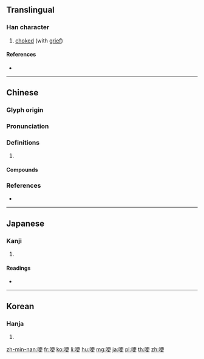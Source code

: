 ==Translingual==

===Han character===
{{Han char|rn=30|rad=口|as=07|sn=10|four=61046|canj=RMLK|ids=⿰口更}}

# [[choke]]d (with [[grief]])

====References====
* {{Han ref|kx=0191.150|dkj=03680|dj=0410.170|hdz=10626.090|uh=54FD|ud=21757|bh=AE43|bd=44611}}

----

==Chinese==
{{zh-forms}}

===Glyph origin===
{{Han etym}}

===Pronunciation===
{{zh-pron
|m=gěng
|c=gang2,ang2
|mc=y
|oc=y
|cat=
}}
{{zh-attn-split}}

===Definitions===
{{zh-hanzi}}

# {{rfdef|zh}}

====Compounds====
{{zh-der|哽噎難言|哽哽咽咽|哽噎|哽哽|哽咽|哽結}}

===References===
* {{R:yue:mfccd}}

----

==Japanese==

===Kanji===
{{ja-kanji|grade=|rs=口07}}

# {{defn|lang=ja|sort=口07}}

====Readings====
* {{ja-readings|on=[[こう]] (kō)|kun=[[むせぶ]] (musebu)}}

----

==Korean==

===Hanja===
{{ko-hanja|hangeul=경|rv=gyeong|mr=kyŏng}}

# {{defn|lang=ko|sort=口07}}

[[zh-min-nan:哽]]
[[fr:哽]]
[[ko:哽]]
[[li:哽]]
[[hu:哽]]
[[mg:哽]]
[[ja:哽]]
[[pl:哽]]
[[th:哽]]
[[zh:哽]]